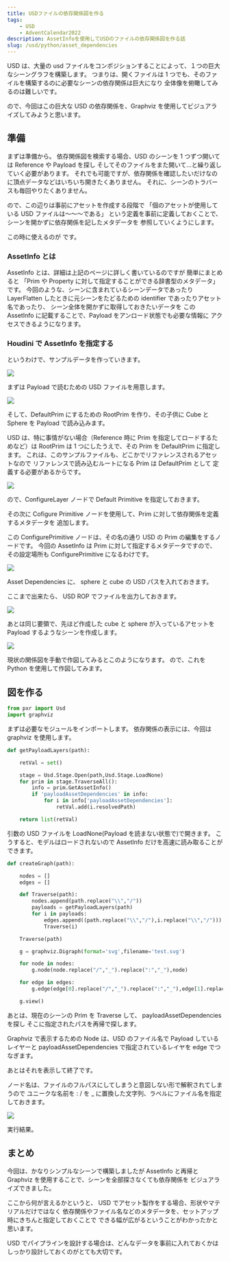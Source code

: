 ```yaml
---
title: USDファイルの依存関係図を作る
tags:
    - USD
    - AdventCalendar2022
description: AssetInfoを使用してUSDのファイルの依存関係図を作る話
slug: /usd/python/asset_dependencies
---
```


USD は、大量の usd ファイルをコンポジションすることによって、１つの巨大なシーングラフを構築します。
つまりは、開くファイルは 1 つでも、そのファイルを構築するのに必要なシーンの依存関係は巨大になり
全体像を俯瞰してみるのは難しいです。

ので、今回はこの巨大な USD の依存関係を、Graphviz を使用してビジュアライズしてみようと思います。

## 準備

まずは準備から。
依存関係図を検索する場合、USD のシーンを 1 つずつ開いては Reference や Payload を探し
そしてそのファイルをまた開いて...と繰り返していく必要があります。
それでも可能ですが、依存関係を確認したいだけなのに頂点データなどはいちいち開きたくありません。
それに、シーンのトラバースも毎回やりたくありません。

ので、この辺りは事前にアセットを作成する段階で
「個のアセットが使用している USD ファイルは～～～である」
という定義を事前に定義しておくことで、シーンを開かずに依存関係を記したメタデータを
参照していくようにします。

この時に使えるのが <AutoLinkTitle url="/usd/assetinfo" /> です。

### AssetInfo とは

AssetInfo とは、詳細は上記のページに詳しく書いているのですが
簡単にまとめると
「Prim や Property に対して指定することができる辞書型のメタデータ」
です。
今回のような、シーンに含まれているシーンデータであったり
LayerFlatten したときに元シーンをたどるための identifier であったりアセット名であったり、
シーン全体を開かずに取得しておきたいデータを
この AssetInfo に記載することで、Payload をアンロード状態でも必要な情報に
アクセスできるようになります。

### Houdini で AssetInfo を指定する

というわけで、サンプルデータを作っていきます。

![](https://gyazo.com/c2b55ff5d0dc1899cb204277dc67d189.png)

まずは Payload で読むための USD ファイルを用意します。

![](https://gyazo.com/0e2cb5079f2a5313ca6d4e347738dfce.png)

そして、DefaultPrim にするための RootPrim を作り、その子供に Cube と Sphere を
Payload で読み込みます。

USD は、特に事情がない場合（Reference 時に Prim を指定してロードするためなど）は
RootPrim は 1 つにしたうえで、その Prim を DefaultPrim に指定します。
これは、このサンプルファイルも、どこかでリファレンスされるアセットなので
リファレンスで読み込むルートになる Prim は DefaultPrim として
定義する必要があるからです。

![](https://gyazo.com/628f9aa61aee3e1b3f0c2182c63c06ab.png)

ので、ConfigureLayer ノードで Default Primitive を指定しておきます。

その次に Cofigure Primitive ノードを使用して、Prim に対して依存関係を定義するメタデータを
追加します。

この ConfigurePrimitive ノードは、その名の通り USD の Prim の編集をするノードです。
今回の AssetInfo は Prim に対して指定するメタデータですので、
その設定場所も ConfigurePrimitive になるわけです。

![](https://gyazo.com/18065665c44b8eb4db91540e1629fdc3.png)

Asset Dependencies に、 sphere と cube の USD パスを入れておきます。

ここまで出来たら、 USD ROP でファイルを出力しておきます。

![](https://gyazo.com/dfea67269ec509961d26b8593cde3186.png)

あとは同じ要領で、先ほど作成した cube と sphere が入っているアセットを
Payload するようなシーンを作成します。

![](https://gyazo.com/cc598d59f0b2a7e5f147cf134982e813.png)

現状の関係図を手動で作図してみるとこのようになります。
ので、これを Python を使用して作図してみます。

## 図を作る

```python
from pxr import Usd
import graphviz
```

まずは必要なモジュールをインポートします。
依存関係の表示には、今回は graphviz を使用します。

```python
def getPayloadLayers(path):

    retVal = set()

    stage = Usd.Stage.Open(path,Usd.Stage.LoadNone)
    for prim in stage.TraverseAll():
        info = prim.GetAssetInfo()
        if 'payloadAssetDependencies' in info:
            for i in info['payloadAssetDependencies']:
                retVal.add(i.resolvedPath)

    return list(retVal)
```

引数の USD ファイルを LoadNone(Payload を読まない状態で)で開きます。
こうすると、モデルはロードされないので AssetInfo だけを高速に読み取ることができます。

```python
def createGraph(path):

    nodes = []
    edges = []

    def Traverse(path):
        nodes.append(path.replace("\\","/"))
        payloads = getPayloadLayers(path)
        for i in payloads:
            edges.append((path.replace("\\","/"),i.replace("\\","/")))
            Traverse(i)

    Traverse(path)

    g = graphviz.Digraph(format='svg',filename='test.svg')

    for node in nodes:
        g.node(node.replace("/","_").replace(":","_"),node)

    for edge in edges:
        g.edge(edge[0].replace("/","_").replace(":","_"),edge[1].replace("/","_").replace(":","_"))

    g.view()
```

あとは、現在のシーンの Prim を Traverse して、 payloadAssetDependencies を探し
そこに指定されたパスを再帰で探します。

Graphviz で表示するための Node は、USD のファイル名で
Payload しているレイヤーと payloadAssetDependencies で指定されているレイヤを
edge でつなぎます。

あとはそれを表示して終了です。

ノード名は、ファイルのフルパスにしてしまうと意図しない形で解釈されてしまうので
ユニークな名前を : / を \_ に置換した文字列、ラベルにファイル名を指定しておきます。

![](https://gyazo.com/a3ccce6a1a9979a756fea615d0784dbb.png)

実行結果。

## まとめ

今回は、かなりシンプルなシーンで構築しましたが
AssetInfo と再帰と Graphviz を使用することで、シーンを全部探さなくても依存関係を
ビジュアライズできました。

ここから何が言えるかというと、
USD でアセット製作をする場合、形状やマテリアルだけではなく
依存関係やファイル名などのメタデータを、セットアップ時にきちんと指定しておくことで
できる幅が広がるということがわかったかと思います。

USD でパイプラインを設計する場合は、どんなデータを事前に入れておくかは
しっかり設計しておくのがとても大切です。
